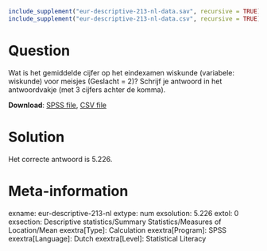 ```r
include_supplement("eur-descriptive-213-nl-data.sav", recursive = TRUE)
include_supplement("eur-descriptive-213-nl-data.csv", recursive = TRUE)
```

Question
========
Wat is het gemiddelde cijfer op het eindexamen wiskunde (variabele: wiskunde) voor meisjes (Geslacht = 2)? Schrijf je antwoord in het antwoordvakje (met 3 cijfers achter de komma).

**Download**: [SPSS file](eur-descriptive-213-nl-data.sav), [CSV file](eur-descriptive-213-nl-data.csv)


Solution
========
Het correcte antwoord is 5.226.


Meta-information
================
exname: eur-descriptive-213-nl
extype: num
exsolution: 5.226
extol: 0
exsection: Descriptive statistics/Summary Statistics/Measures of Location/Mean
exextra[Type]: Calculation
exextra[Program]: SPSS
exextra[Language]: Dutch
exextra[Level]: Statistical Literacy
